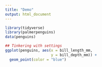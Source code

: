 ```yaml
---
title: "Demo"
output: html_document
---
```


```r
library(tidyverse)
library(palmerpenguins)
data(penguins)

## Tinkering with settings
ggplot(penguins, aes(x = bill_length_mm,
                     y = bill_depth_mm)) +
  geom_point(color = "blue")








```
